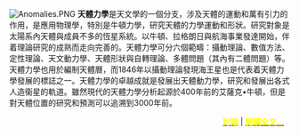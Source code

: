 [[File:Anomalies.PNG|right]]
'''天體力學'''是天文學的一個分支，涉及天體的運動和萬有引力的作用，是應用物理學，特別是牛頓力學，研究天體的力學運動和形狀。研究對象是太陽系內天體與成員不多的恆星系統。以牛頓、拉格朗日與航海事業發達開始，伴着理論研究的成熟而走向完善的。天體力學可分六個範疇：攝動理論、數值方法、定性理論、天文動力學、天體形狀與自轉理論、多體問題（其內有二體問題）等。天體力學也用於編制天體曆，而1846年以攝動理論發現海王星也是代表着天體力學發展的標誌之一。天體力學的卓越成就是發展出天體動力學，研究和發展出各式人造衞星的軌道。雖然現代的天體力學分析起源於400年前的艾薩克•牛頓，但是對天體位置的研究和預測可以追溯到3000年前。

<div class="noprint" style="text-align:right;margin-right:10px;margin-bottom:4px;">'''[[Portal_talk:太空/專題/天體力學|<span style="color: yellow">討論</span>]]''' | '''[[天體力學|<span style="color: yellow">閱讀全文...</span>]]''' </div>